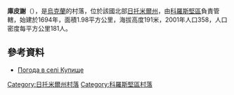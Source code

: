 {{coord|50|58|32|N|28|29|43|E|scale:30000|display=title}}

'''庫皮謝'''（{{lang-uk|Купище}}），是[[烏克蘭|烏克蘭]]的村落，位於該國北部[[日托米爾州|日托米爾州]]，由[[科羅斯堅區|科羅斯堅區]]負責管轄，始建於1694年，面積1.98平方公里，海拔高度191米，2001年人口358，人口密度每平方公里181人。

==參考資料== 
* [http://weather.in.ua/ua/zhitomirskaja/12776 Погода в селі Купище] {{Wayback|url=http://weather.in.ua/ua/zhitomirskaja/12776 |date=20111219162552 }}

{{DEFAULTSORT:Купище}}
[[Category:日托米爾州村落|Category:日托米爾州村落]]
[[Category:科羅斯堅區村落|Category:科羅斯堅區村落]]


{{Zhytomyr-geo-stub}}
